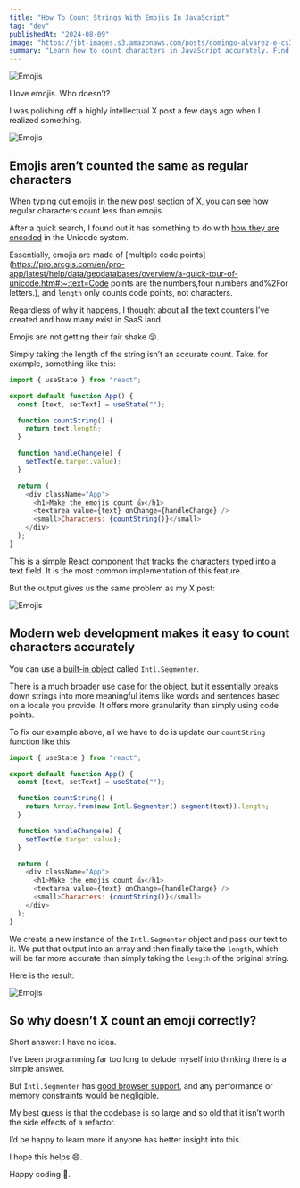 ```yaml
---
title: "How To Count Strings With Emojis In JavaScript"
tag: "dev"
publishedAt: "2024-08-09"
image: "https://jbt-images.s3.amazonaws.com/posts/domingo-alvarez-e-cs3y8mn6-gk-unsplash-scaled.jpeg"
summary: "Learn how to count characters in JavaScript accurately. Find out why emojis don't count as one character and how to fix it."
---
```


<Image
  src="https://jbt-images.s3.amazonaws.com/posts/domingo-alvarez-e-cs3y8mn6-gk-unsplash-scaled.jpeg"
  alt="Emojis"
/>

I love emojis. Who doesn’t?

I was polishing off a highly intellectual X post a few days ago when I realized something.

<Image
  src="https://jbt-images.s3.amazonaws.com/posts/twitter.gif"
  alt="Emojis"
/>

## Emojis aren’t counted the same as regular characters

When typing out emojis in the new post section of X, you can see how regular characters count less than emojis.

After a quick search, I found out it has something to do with [how they are encoded](https://help.postscript.io/hc/en-us/articles/1260804629950-How-Emojis-and-Special-Characters-Affect-Character-Counts) in the Unicode system.

Essentially, emojis are made of [multiple code points](https://pro.arcgis.com/en/pro-app/latest/help/data/geodatabases/overview/a-quick-tour-of-unicode.htm#:~:text=Code points are the numbers,four numbers and%2For letters.), and <Code>length</Code> only counts code points, not characters.

Regardless of why it happens, I thought about all the text counters I’ve created and how many exist in SaaS land.

Emojis are not getting their fair shake 😢.

Simply taking the length of the string isn’t an accurate count. Take, for example, something like this:

```js
import { useState } from "react";

export default function App() {
  const [text, setText] = useState("");

  function countString() {
    return text.length;
  }

  function handleChange(e) {
    setText(e.target.value);
  }

  return (
    <div className="App">
      <h1>Make the emojis count 👍</h1>
      <textarea value={text} onChange={handleChange} />
      <small>Characters: {countString()}</small>
    </div>
  );
}
```

This is a simple React component that tracks the characters typed into a text field. It is the most common implementation of this feature.

But the output gives us the same problem as my X post:

<Image
  src="https://jbt-images.s3.amazonaws.com/posts/bad+way.gif"
  alt="Emojis"
/>

## Modern web development makes it easy to count characters accurately

You can use a [built-in object](https://developer.mozilla.org/en-US/docs/Web/JavaScript/Reference/Global_Objects/Intl/Segmenter) called <Code>Intl.Segmenter</Code>.

There is a much broader use case for the object, but it essentially breaks down strings into more meaningful items like words and sentences based on a locale you provide. It offers more granularity than simply using code points.

To fix our example above, all we have to do is update our <Code>countString</Code> function like this:

```js
import { useState } from "react";

export default function App() {
  const [text, setText] = useState("");

  function countString() {
    return Array.from(new Intl.Segmenter().segment(text)).length;
  }

  function handleChange(e) {
    setText(e.target.value);
  }

  return (
    <div className="App">
      <h1>Make the emojis count 👍</h1>
      <textarea value={text} onChange={handleChange} />
      <small>Characters: {countString()}</small>
    </div>
  );
}
```

We create a new instance of the <Code>Intl.Segmenter</Code> object and pass our text to it. We put that output into an array and then finally take the <Code>length</Code>, which will be far more accurate than simply taking the <Code>length</Code> of the original string.

Here is the result:

<Image
  src="https://jbt-images.s3.amazonaws.com/posts/good+way.gif"
  alt="Emojis"
/>

## So why doesn’t X count an emoji correctly?

Short answer: I have no idea.

I’ve been programming far too long to delude myself into thinking there is a simple answer.

But <Code>Intl.Segmenter</Code> has [good browser support](https://caniuse.com/?search=Intl.Segmenter), and any performance or memory constraints would be negligible.

My best guess is that the codebase is so large and so old that it isn’t worth the side effects of a refactor.

I’d be happy to learn more if anyone has better insight into this.

I hope this helps 😄.

Happy coding 🤙.
